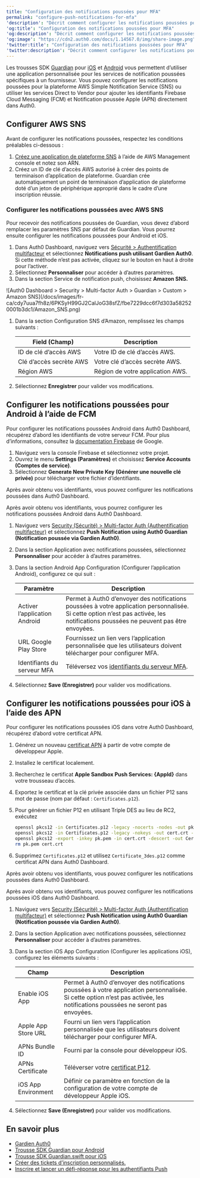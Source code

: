 ```yaml
---
title: "Configuration des notifications poussées pour MFA"
permalink: "configure-push-notifications-for-mfa"
'description': "Décrit comment configurer les notifications poussées pour MFA (authentification multifactorielle)."
'og:title': "Configuration des notifications poussées pour MFA"
'og:description': "Décrit comment configurer les notifications poussées pour MFA (authentification multifactorielle)."
'og:image': "https://cdn2.auth0.com/docs/1.14567.0/img/share-image.png"
'twitter:title': "Configuration des notifications poussées pour MFA"
'twitter:description': "Décrit comment configurer les notifications poussées pour MFA (authentification multifactorielle)."
---
```


Les trousses SDK [Guardian](/docs/fr-ca/secure/multi-factor-authentication/auth0-guardian) pour [iOS](/docs/fr-ca/secure/multi-factor-authentication/auth0-guardian/guardian-for-ios-sdk) et [Android](/docs/fr-ca/secure/multi-factor-authentication/auth0-guardian/guardian-for-android-sdk) vous permettent d’utiliser une application personnalisée pour les services de notification poussées spécifiques à un fournisseur. Vous pouvez configurer les notifications poussées pour la plateforme AWS Simple Notification Service (SNS) ou utiliser les services Direct to Vendor pour ajouter les identifiants Firebase Cloud Messaging (FCM) et Notification poussée Apple (APN) directement dans Auth0.

## Configurer AWS SNS

Avant de configurer les notifications poussées, respectez les conditions préalables ci-dessous :

1. [Créez une application de plateforme SNS](https://console.aws.amazon.com/sns/v3/home?region=us-east-1#/mobile/push-notifications/platform-applications)  à l’aide de AWS Management console et notez son ARN.
2. Créez un ID de clé d’accès AWS autorisé à créer des points de terminaison d’application de plateforme. Guardian crée automatiquement un point de terminaison d’application de plateforme doté d’un jeton de périphérique approprié dans le cadre d’une inscription réussie.

### Configurer les notifications poussées avec AWS SNS

Pour recevoir des notifications poussées de Guardian, vous devez d’abord remplacer les paramètres SNS par défaut de Guardian. Vous pourrez ensuite configurer les notifications poussées pour Android et iOS.

1. Dans Auth0 Dashboard, naviguez vers [Sécurité > Authentification multifacteur](https://manage.auth0.com/#/security/mfa) et sélectionnez **Notifications push utilisant Gardien Auth0**. Si cette méthode n’est pas activée, cliquez sur le bouton en haut à droite pour l’activer.
2. Sélectionnez **Personnaliser** pour accéder à d’autres paramètres.
3. Dans la section Service de notification push, choisissez **Amazon SNS.**

<Frame>![Auth0 Dashboard > Security > Multi-factor Auth > Guardian > Custom > Amazon SNS](/docs/images/fr-ca/cdy7uua7fh8z/6PKSyH99GJ2CalJoG38sfZ/fbe7229dcc6f7d303a582520001b3dc1/Amazon_SNS.png)</Frame>

1. Dans la section Configuration SNS d’Amazon, remplissez les champs suivants :

   <table class="table"><thead>
   <tr>
   <th><strong>Field (Champ)</strong></th>
   <th><strong>Description</strong></th>
   </tr>
   </thead>
   <tbody>
   <tr>
   <td>ID de clé d’accès AWS</td>
   <td>Votre ID de clé d’accès AWS.</td>
   </tr>
   <tr>
   <td>Clé d’accès secrète AWS</td>
   <td>Votre clé d’accès secrète AWS.</td>
   </tr>
   <tr>
   <td>Région AWS</td>
   <td>Région de votre application AWS.</td>
   </tr>
   </tbody>
   </table>
2. Sélectionnez **Enregistrer** pour valider vos modifications.

## Configurer les notifications poussées pour Android à l’aide de FCM

<Tabs><Tab title="Obtenir les identifiants FCM">

Pour configurer les notifications poussées Android dans Auth0 Dashboard, récupérez d’abord les identifiants de votre serveur FCM. Pour plus d’informations, consultez la [documentation Firebase](https://firebase.google.com/docs/admin/setup#initialize-sdk) de Google.

1. Naviguez vers la console Firebase et sélectionnez votre projet.
2. Ouvrez le menu **Settings (Paramètres)** et choisissez **Service Accounts (Comptes de service)**.
3. Sélectionnez **Generate New Private Key (Générer une nouvelle clé privée)** pour télécharger votre fichier d’identifiants.

Après avoir obtenu vos identifiants, vous pouvez configurer les notifications poussées dans Auth0 Dashboard.

</Tab><Tab title="Configurer Auth0 Dashboard">

Après avoir obtenu vos identifiants, vous pourrez configurer les notifications poussées Android dans Auth0 Dashboard.

1. Naviguez vers [Security (Sécurité) > Multi-factor Auth (Authentification multifacteur)](https://manage.auth0.com/#/guardian) et sélectionnez **Push Notification using Auth0 Guardian (Notification poussée via Gardien Auth0)**.
2. Dans la section Application avec notifications poussées, sélectionnez **Personnaliser** pour accéder à d’autres paramètres.
3. Dans la section Android App Configuration (Configurer l’application Android), configurez ce qui suit :

   <table class="table"><thead>
   <tr>
   <th><strong>Paramètre</strong></th>
   <th><strong>Description</strong></th>
   </tr>
   </thead>
   <tbody>
   <tr>
   <td>Activer l’application Android</td>
   <td>Permet à Auth0 d’envoyer des notifications poussées à votre application personnalisée. Si cette option n’est pas activée, les notifications poussées ne peuvent pas être envoyées.</td>
   </tr>
   <tr>
   <td>URL Google Play Store</td>
   <td>Fournissez un lien vers l’application personnalisée que les utilisateurs doivent télécharger pour configurer MFA.</td>
   </tr>
   <tr>
   <td>Identifiants du serveur MFA</td>
   <td>Téléversez vos <a href="https://firebase.google.com/docs/admin/setup#initialize-sdk">identifiants du serveur MFA</a>.</td>
   </tr>
   </tbody>
   </table>
4. Sélectionnez **Save (Enregistrer)** pour valider vos modifications.

</Tab></Tabs>

## Configurer les notifications poussées pour iOS à l’aide des APN

<Tabs><Tab title="Obtenir le certificat APN">

Pour configurer les notifications poussées iOS dans votre Auth0 Dashboard, récupérez d’abord votre certificat APN.

1. Générez un nouveau [certificat APN](https://developer.apple.com/documentation/usernotifications/setting_up_a_remote_notification_server/establishing_a_certificate-based_connection_to_apns#2947597) à partir de votre compte de développeur Apple.
2. Installez le certificat localement.
3. Recherchez le certificat **Apple Sandbox Push Services: {AppId}** dans votre trousseau d’accès.
4. Exportez le certificat et la clé privée associée dans un fichier P12 sans mot de passe (nom par défaut : `Certificates.p12`).
5. Pour générer un fichier P12 en utilisant Triple DES au lieu de RC2, exécutez

   ```bash lines
   openssl pkcs12 -in Certificates.p12 -legacy -nocerts -nodes -out pk.pem -passin pass:"" &&
   openssl pkcs12 -in Certificates.p12 -legacy -nokeys -out cert.crt -passin pass:"" &&
   openssl pkcs12 -export -inkey pk.pem -in cert.crt -descert -out Certificate_3des.p12 -passout pass:"" &&
   rm pk.pem cert.crt
   ```

   

   
6. Supprimez `Certificates.p12` et utilisez `Certificate_3des.p12` comme certificat APN dans Auth0 Dashboard.

Après avoir obtenu vos identifiants, vous pouvez configurer les notifications poussées dans Auth0 Dashboard.

</Tab><Tab title="Configurer Auth0 Dashboard">

Après avoir obtenu vos identifiants, vous pouvez configurer les notifications poussées iOS dans Auth0 Dashboard.

1. Naviguez vers [Security (Sécurité) > Multi-factor Auth (Authentification multifacteur)](https://manage.auth0.com/#/guardian) et sélectionnez **Push Notification using Auth0 Guardian (Notification poussée via Gardien Auth0)**.
2. Dans la section Application avec notifications poussées, sélectionnez **Personnaliser** pour accéder à d’autres paramètres.
3. Dans la section iOS App Configuration (Configurer les applications iOS), configurez les éléments suivants :

   <table class="table"><thead>
   <tr>
   <th><strong>Champ</strong></th>
   <th><strong>Description</strong></th>
   </tr>
   </thead>
   <tbody>
   <tr>
   <td>Enable iOS App</td>
   <td>Permet à Auth0 d’envoyer des notifications poussées à votre application personnalisée. Si cette option n’est pas activée, les notifications poussées ne seront pas envoyées.</td>
   </tr>
   <tr>
   <td>Apple App Store URL</td>
   <td>Fourni un lien vers l’application personnalisée que les utilisateurs doivent télécharger pour configurer MFA.</td>
   </tr>
   <tr>
   <td>APNs Bundle ID</td>
   <td>Fourni par la console pour développeur iOS.</td>
   </tr>
   <tr>
   <td>APNs Certificate</td>
   <td>Téléverser votre <a href="https://developer.apple.com/documentation/usernotifications/setting_up_a_remote_notification_server/establishing_a_certificate-based_connection_to_apns">certificat P12</a>.</td>
   </tr>
   <tr>
   <td>iOS App Environment</td>
   <td>Définir ce paramètre en fonction de la configuration de votre compte de développeur Apple iOS.</td>
   </tr>
   </tbody>
   </table>
4. Sélectionnez **Save (Enregistrer)** pour valider vos modifications.

</Tab></Tabs>

## En savoir plus

* [Gardien Auth0](/docs/fr-ca/secure/multi-factor-authentication/auth0-guardian)
* [Trousse SDK Guardian pour Android](/docs/fr-ca/secure/multi-factor-authentication/auth0-guardian/guardian-for-android-sdk)
* [Trousse SDK Guardian.swift pour iOS](/docs/fr-ca/secure/multi-factor-authentication/auth0-guardian/guardian-for-ios-sdk)
* [Créer des tickets d’inscription personnalisés.](/docs/fr-ca/secure/multi-factor-authentication/multi-factor-authentication-developer-resources/create-custom-enrollment-tickets)
* [Inscrire et lancer un défi-réponse pour les authentifiants Push](/docs/fr-ca/secure/multi-factor-authentication/authenticate-using-ropg-flow-with-mfa/enroll-and-challenge-push-authenticators)